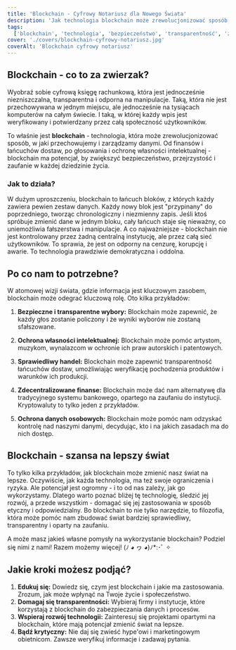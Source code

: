 ```yaml
---
title: 'Blockchain - Cyfrowy Notariusz dla Nowego Świata'
description: 'Jak technologia blockchain może zrewolucjonizować sposób, w jaki przechowujemy i zarządzamy danymi, zapewniając przejrzystość, bezpieczeństwo i zaufanie w erze atomowej?'
tags:
  ['blockchain', 'technologia', 'bezpieczeństwo', 'transparentność', 'zaufanie']
cover: './covers/blockchain-cyfrowy-notariusz.jpg'
coverAlt: 'Blockchain cyfrowy notariusz'
---
```


## Blockchain - co to za zwierzak?

Wyobraź sobie cyfrową księgę rachunkową, która jest jednocześnie niezniszczalna, transparentna i odporna na manipulacje. Taką, która nie jest przechowywana w jednym miejscu, ale jednocześnie na tysiącach komputerów na całym świecie. I taką, w której każdy wpis jest weryfikowany i potwierdzany przez całą społeczność użytkowników.

To właśnie jest **blockchain** - technologia, która może zrewolucjonizować sposób, w jaki przechowujemy i zarządzamy danymi. Od finansów i łańcuchów dostaw, po głosowania i ochronę własności intelektualnej - blockchain ma potencjał, by zwiększyć bezpieczeństwo, przejrzystość i zaufanie w każdej dziedzinie życia.

### Jak to działa?

W dużym uproszczeniu, blockchain to łańcuch bloków, z których każdy zawiera pewien zestaw danych. Każdy nowy blok jest "przypinany" do poprzedniego, tworząc chronologiczny i niezmienny zapis. Jeśli ktoś spróbuje zmienić dane w jednym bloku, cały łańcuch staje się nieważny, co uniemożliwia fałszerstwa i manipulacje. A co najważniejsze - blockchain nie jest kontrolowany przez żadną centralną instytucję, ale przez całą sieć użytkowników. To sprawia, że jest on odporny na cenzurę, korupcję i awarie. To technologia prawdziwie demokratyczna i oddolna.

## Po co nam to potrzebne?

W atomowej wizji świata, gdzie informacja jest kluczowym zasobem, blockchain może odegrać kluczową rolę. Oto kilka przykładów:

1. **Bezpieczne i transparentne wybory:**
   Blockchain może zapewnić, że każdy głos zostanie policzony i że wyniki wyborów nie zostaną sfałszowane.

2. **Ochrona własności intelektualnej:**
   Blockchain może pomóc artystom, muzykom, wynalazcom w ochronie ich praw autorskich i patentowych.

3. **Sprawiedliwy handel:**
   Blockchain może zapewnić transparentność łańcuchów dostaw, umożliwiając weryfikację pochodzenia produktów i warunków ich produkcji.

4. **Zdecentralizowane finanse:**
   Blockchain może dać nam alternatywę dla tradycyjnego systemu bankowego, opartego na zaufaniu do instytucji. Kryptowaluty to tylko jeden z przykładów.

5. **Ochrona danych osobowych:**
   Blockchain może pomóc nam odzyskać kontrolę nad naszymi danymi, decydując, kto i na jakich zasadach ma do nich dostęp.

## Blockchain - szansa na lepszy świat

To tylko kilka przykładów, jak blockchain może zmienić nasz świat na lepsze. Oczywiście, jak każda technologia, ma też swoje ograniczenia i ryzyka. Ale potencjał jest ogromny - i to od nas zależy, jak go wykorzystamy. Dlatego warto poznać bliżej tę technologię, śledzić jej rozwój, a przede wszystkim - domagać się jej zastosowania w sposób etyczny i odpowiedzialny. Bo blockchain to nie tylko narzędzie, to filozofia, która może pomóc nam zbudować świat bardziej sprawiedliwy, transparentny i oparty na zaufaniu.

A może masz jakieś własne pomysły na wykorzystanie blockchain? Podziel się nimi z nami! Razem możemy więcej! (ﾉ ◕ ヮ ◕)ﾉ\*:･ﾟ ✧

## Jakie kroki możesz podjąć?

1. **Edukuj się:** Dowiedz się, czym jest blockchain i jakie ma zastosowania. Zrozum, jak może wpłynąć na Twoje życie i społeczeństwo.
2. **Domagaj się transparentności:** Wybieraj firmy i instytucje, które korzystają z blockchain do zabezpieczania danych i procesów.
3. **Wspieraj rozwój technologii:** Zainteresuj się projektami opartymi na blockchain, które mają potencjał zmienić świat na lepsze.
4. **Bądź krytyczny:** Nie daj się zwieść hype'owi i marketingowym obietnicom. Zawsze weryfikuj informacje i zadawaj pytania.
